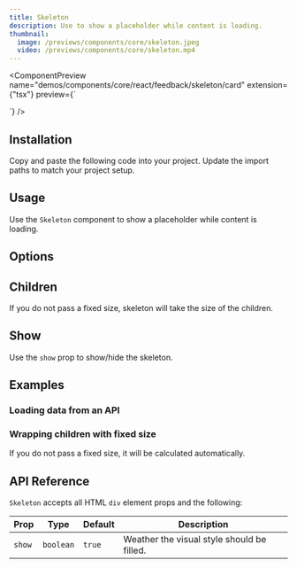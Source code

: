 ```yaml
---
title: Skeleton
description: Use to show a placeholder while content is loading.
thumbnail:
  image: /previews/components/core/skeleton.jpeg
  video: /previews/components/core/skeleton.mp4
---
```


<ComponentPreview
  name="demos/components/core/react/feedback/skeleton/card"
    extension={"tsx"}
  preview={`<Skeleton className="h-44 w-64" />
<div>
  <Skeleton className="size-10 rounded-full" />
  <div>
    <Skeleton className="h-4 w-44" />
    <Skeleton className="h-4 w-36" />
  </div>
</div>`}
/>

## Installation

<Steps>
  <Step>Copy and paste the following code into your project.</Step>
  <ComponentSource  name={["components/core/default/react/feedback/skeleton"]} extension={["tsx"]} />
  <Step>Update the import paths to match your project setup.</Step>
</Steps>

## Usage

Use the `Skeleton` component to show a placeholder while content is loading.

## Options

## Children

If you do not pass a fixed size, skeleton will take the size of the children.

<ComponentPreview name="demos/components/core/react/feedback/skeleton/children" />

## Show

Use the `show` prop to show/hide the skeleton.

<ComponentPreview name="demos/components/core/react/feedback/skeleton/show" />

## Examples

### Loading data from an API

<ComponentPreview name="demos/components/core/react/feedback/skeleton/api-simulation" />

### Wrapping children with fixed size

If you do not pass a fixed size, it will be calculated automatically.

<ComponentPreview name="demos/components/core/react/feedback/skeleton/fixed-size-children" />

## API Reference

`Skeleton` accepts all HTML `div` element props and the following:

| Prop   | Type      | Default | Description                                |
| ------ | --------- | ------- | ------------------------------------------ |
| `show` | `boolean` | `true`  | Weather the visual style should be filled. |